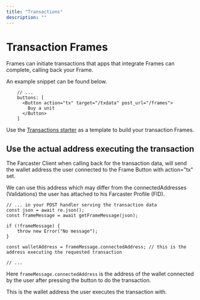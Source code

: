 ```yaml
---
title: "Transactions"
description: ""
---
```


# Transaction Frames

Frames can initiate transactions that apps that integrate Frames can complete, calling back your Frame.

An example snippet can be found below.

```tsx
    // ...
    buttons: [
      <Button action="tx" target="/txdata" post_url="/frames">
        Buy a unit
      </Button>
    ]
```

Use the [Transactions starter](https://github.com/framesjs/frames.js/tree/main/examples/framesjs-starter/app/examples/new-api-transaction) as a template to build your transaction Frames.

## Use the actual address executing the transaction

The Farcaster Client when calling back for the transaction data, will send the wallet address the user connected to the Frame Button with action="tx" set.

We can use this address which may differ from the connectedAddresses (Validations) the user has attached to his Farcaster Profile (FID).

```tsx
// ... in your POST handler serving the transaction data
const json = await re.json();
const frameMessage = await getFrameMessage(json);

if (!frameMessage) {
    throw new Error("No message");
}

const walletAddress = frameMessage.connectedAddress; // this is the address executing the requested transaction

// ...

```

Here `frameMessage.connectedAddress` is the address of the wallet connected by the user after pressing the button to do the transaction.

This is the wallet address the user executes the transaction with.
